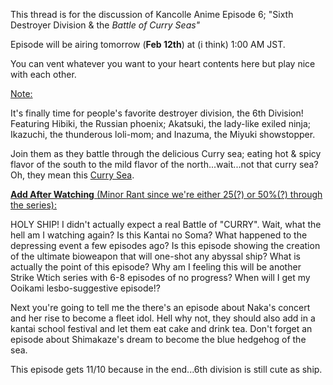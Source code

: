 This thread is for the discussion of Kancolle Anime Episode 6; "Sixth Destroyer Division & the ''Battle of Curry Seas"''

<p style="color:rgb(0,0,0);">Episode will be airing tomorrow ('''Feb 12th''') at (i think) 1:00 AM JST.</p>

<p style="color:rgb(0,0,0);">You can vent whatever you want to your heart contents here but play nice with each other.</p>
<u>Note:</u>

It's finally time for people's favorite destroyer division, the 6th Division! Featuring Hibiki, the Russian phoenix; Akatsuki, the lady-like exiled ninja; Ikazuchi, the thunderous loli-mom; and Inazuma, the Miyuki showstopper. 

Join them as they battle through the delicious Curry sea; eating hot & spicy flavor of the south to the mild flavor of the north...wait...not that curry sea? Oh, they mean this [http://en.wikipedia.org/wiki/Indian_Ocean_raid Curry Sea].

<u>'''Add After Watching''' (Minor Rant since we're either 25(?) or 50%(?) through the series):</u>

HOLY SHIP! I didn't actually expect a real Battle of "CURRY". Wait, what the hell am I watching again? Is this Kantai no Soma? What happened to the depressing event a few episodes ago? Is this episode showing the creation of the ultimate bioweapon that will one-shot any abyssal ship? What is actually the point of this episode? Why am I feeling this will be another Strike Wtich series with 6-8 episodes of no progress? When will I get my Ooikami lesbo-suggestive episode!?

Next you're going to tell me the there's an episode about Naka's concert and her rise to become a fleet idol. Hell why not, they should also add in a kantai school festival and let them eat cake and drink tea. Don't forget an episode about Shimakaze's dream to become the blue hedgehog of the sea. 

This episode gets 11/10 because in the end...6th division is still cute as ship. <ac_metadata title="Kantai Collection Anime: Episode 6 Discussion"> </ac_metadata>